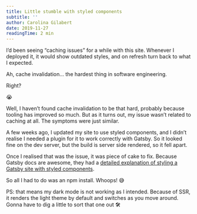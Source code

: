 ```yaml
---
title: Little stumble with styled components
subtitle: ''
author: Carolina Gilabert
date: 2019-11-27
readingTime: 2 min
---
```


I’d been seeing “caching issues” for a while with this site. Whenever I deployed it, it would show outdated styles, and on refresh turn back to what I expected.

Ah, cache invalidation… the hardest thing in software engineering.

Right?

😭

Well, I haven’t found cache invalidation to be that hard, probably because tooling has improved so much. But as it turns out, my issue wasn’t related to caching at all. The symptoms were just similar.

A few weeks ago, I updated my site to use styled components, and I didn’t realise I needed a plugin for it to work correctly with Gatsby. So it looked fine on the dev server, but the build is server side rendered, so it fell apart.

Once I realised that was the issue, it was piece of cake to fix. Because Gatsby docs are awesome, they had a [detailed explanation of styling a Gatsby site with styled components](https://www.gatsbyjs.org/docs/styled-components/).

So all I had to do was an npm install. Whoops! 😅

PS: that means my dark mode is not working as I intended. Because of SSR, it renders the light theme by default and switches as you move around. Gonna have to dig a little to sort that one out 🛠
